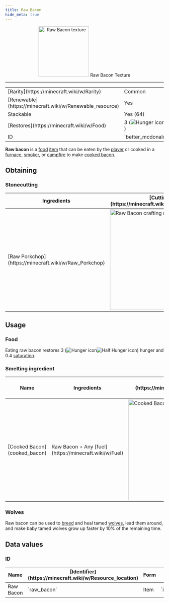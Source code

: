 ```yaml
---
title: Raw Bacon
hide_meta: true
---
```


<p align="center">
    <img src="https://i.imgur.com/iq6CFAs.png" alt="Raw Bacon texture" width="160px"/>
    Raw Bacon Texture
</p>

---

<table>
    <tbody>
        <tr>
            <td>[Rarity](https://minecraft.wiki/w/Rarity)</td>
            <td>Common</td>
        </tr>
        <tr>
            <td>[Renewable](https://minecraft.wiki/w/Renewable_resource)</td>
            <td>Yes</td>
        </tr>
        <tr>
            <td>Stackable</td>
            <td>Yes (64)</td>
        </tr>
        <tr>
            <td>[Restores](https://minecraft.wiki/w/Food)</td>
            <td>3 (<img src="https://minecraft.wiki/images/Hunger_%28icon%29.png" alt="Hunger icon" /><img src="https://minecraft.wiki/images/Half_Hunger_%28icon%29.png" alt="Half Hunger icon" />)</td>
        </tr>
        <tr>
            <td>ID</td>
            <td>`better_mcdonalds_mod:raw_bacon`</td>
        </tr>
    </tbody>
</table>

**Raw bacon** is a [food](https://minecraft.wiki/w/Food) [item](https://minecraft.wiki/w/Item) that can be eaten by the [player](https://minecraft.wiki/w/Player) or cooked in a [furnace](https://minecraft.wiki/w/Furnace), [smoker](https://minecraft.wiki/w/Smoker), or [campfire](https://minecraft.wiki/w/Campfire) to make [cooked bacon](cooked_bacon).

## Obtaining

### Stonecutting

<table>
    <thead>
        <tr>
            <th>Ingredients</th>
            <th>[Cutting](https://minecraft.wiki/w/Cutting) recipe</th>
        </tr>
    </thead>
    <tbody>
        <tr>
            <td>[Raw Porkchop](https://minecraft.wiki/w/Raw_Porkchop)</td>
            <td><img src="https://i.imgur.com/caDzVSz.png" alt="Raw Bacon crafting recipe" width="320px"/></td>
        </tr>
    </tbody>
</table>

## Usage

### Food

Eating raw bacon restores 3 (<img src="https://minecraft.wiki/images/Hunger_%28icon%29.png" alt="Hunger icon" /><img src="https://minecraft.wiki/images/Half_Hunger_%28icon%29.png" alt="Half Hunger icon" />) hunger and 0.4 [saturation](https://minecraft.wiki/w/Hunger#Mechanics).

### Smelting ingredient

<table>
    <thead>
        <tr>
            <th>Name</th>
            <th>Ingredients</th>
            <th>[Smelting](https://minecraft.wiki/w/Smelting) recipe</th>
        </tr>
    </thead>
    <tbody>
        <tr>
            <td>[Cooked Bacon](cooked_bacon)</td>
            <td>Raw Bacon + Any [fuel](https://minecraft.wiki/w/Fuel)</td>
            <td><img src="https://i.imgur.com/Vc8yfF6.png" alt="Cooked Bacon crafting recipe" width="320px"/></td>
        </tr>
    </tbody>
</table>

### Wolves

Raw bacon can be used to [breed](https://minecraft.wiki/w/Breed) and heal tamed [wolves](https://minecraft.wiki/w/Wolves), lead them around, and make baby tamed wolves grow up faster by 10% of the remaining time.

## Data values

### ID

<table>
    <thead>
        <tr>
            <th>Name</th>
            <th>[Identifier](https://minecraft.wiki/w/Resource_location)</th>
            <th>Form</th>
            <th>Translation key</th>
        </tr>
    </thead>
    <tbody>
        <tr>
            <td>Raw Bacon</td>
            <td>`raw_bacon`</td>
            <td>Item</td>
            <td>`item.better_mcdonalds_mod.raw_bacon`</td>
        </tr>
    </tbody>
</table>